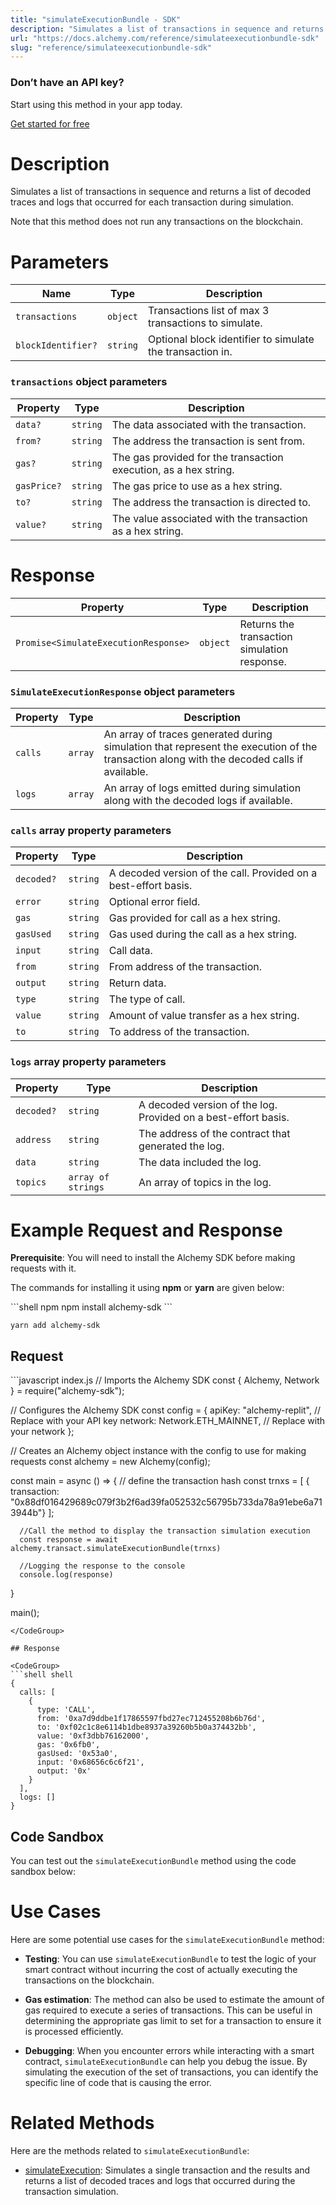 ```yaml
---
title: "simulateExecutionBundle - SDK"
description: "Simulates a list of transactions in sequence and returns list of decoded traces and logs that occurred for each transaction during simulation. Note that this method does not run any transactions on the blockchain."
url: "https://docs.alchemy.com/reference/simulateexecutionbundle-sdk"
slug: "reference/simulateexecutionbundle-sdk"
---
```



### Don’t have an API key?

Start using this method in your app today.

[Get started for free](https://dashboard.alchemy.com/signup/?a=estimateGas)

# Description

Simulates a list of transactions in sequence and returns a list of decoded traces and logs that occurred for each transaction during simulation.

Note that this method does not run any transactions on the blockchain.

# Parameters

| Name               | Type     | Description                                               |
| ------------------ | -------- | --------------------------------------------------------- |
| `transactions`     | `object` | Transactions list of max 3 transactions to simulate.      |
| `blockIdentifier?` | `string` | Optional block identifier to simulate the transaction in. |

### `transactions` object parameters

| Property    | Type     | Description                                                      |
| ----------- | -------- | ---------------------------------------------------------------- |
| `data?`     | `string` | The data associated with the transaction.                        |
| `from?`     | `string` | The address the transaction is sent from.                        |
| `gas?`      | `string` | The gas provided for the transaction execution, as a hex string. |
| `gasPrice?` | `string` | The gas price to use as a hex string.                            |
| `to?`       | `string` | The address the transaction is directed to.                      |
| `value?`    | `string` | The value associated with the transaction as a hex string.       |

# Response

| Property                             | Type     | Description                                  |
| ------------------------------------ | -------- | -------------------------------------------- |
| `Promise<SimulateExecutionResponse>` | `object` | Returns the transaction simulation response. |

### `SimulateExecutionResponse` object parameters

| Property | Type    | Description                                                                                                                               |
| -------- | ------- | ----------------------------------------------------------------------------------------------------------------------------------------- |
| `calls`  | `array` | An array of traces generated during simulation that represent the execution of the transaction along with the decoded calls if available. |
| `logs`   | `array` | An array of logs emitted during simulation along with the decoded logs if available.                                                      |

### `calls` array property parameters

| Property   | Type     | Description                                                     |
| ---------- | -------- | --------------------------------------------------------------- |
| `decoded?` | `string` | A decoded version of the call. Provided on a best-effort basis. |
| `error`    | `string` | Optional error field.                                           |
| `gas`      | `string` | Gas provided for call as a hex string.                          |
| `gasUsed`  | `string` | Gas used during the call as a hex string.                       |
| `input`    | `string` | Call data.                                                      |
| `from`     | `string` | From address of the transaction.                                |
| `output`   | `string` | Return data.                                                    |
| `type`     | `string` | The type of call.                                               |
| `value`    | `string` | Amount of value transfer as a hex string.                       |
| `to`       | `string` | To address of the transaction.                                  |

### `logs` array property parameters

| Property   | Type               | Description                                                    |
| ---------- | ------------------ | -------------------------------------------------------------- |
| `decoded?` | `string`           | A decoded version of the log. Provided on a best-effort basis. |
| `address`  | `string`           | The address of the contract that generated the log.            |
| `data`     | `string`           | The data included the log.                                     |
| `topics`   | `array of strings` | An array of topics in the log.                                 |

# Example Request and Response

**Prerequisite**: You will need to install the Alchemy SDK before making requests with it.

The commands for installing it using **npm** or **yarn** are given below:

<CodeGroup>
  ```shell npm
  npm install alchemy-sdk
  ```

  ```shell yarn
  yarn add alchemy-sdk
  ```
</CodeGroup>

## Request

<CodeGroup>
  ```javascript index.js
  // Imports the Alchemy SDK
  const { Alchemy, Network } = require("alchemy-sdk");

  // Configures the Alchemy SDK
  const config = {
      apiKey: "alchemy-replit", // Replace with your API key
      network: Network.ETH_MAINNET, // Replace with your network
  };

  // Creates an Alchemy object instance with the config to use for making requests
  const alchemy = new Alchemy(config);

  const main = async () => {
      // define the transaction hash
      const trnxs = [
        {
        transaction:
  "0x88df016429689c079f3b2f6ad39fa052532c56795b733da78a91ebe6a713944b"}
      ];

      //Call the method to display the transaction simulation execution
      const response = await alchemy.transact.simulateExecutionBundle(trnxs)

      //Logging the response to the console
      console.log(response)
  }

  main();
  ```
</CodeGroup>

## Response

<CodeGroup>
  ```shell shell
  {
    calls: [
      {
        type: 'CALL',
        from: '0xa7d9ddbe1f17865597fbd27ec712455208b6b76d',
        to: '0xf02c1c8e6114b1dbe8937a39260b5b0a374432bb',
        value: '0xf3dbb76162000',
        gas: '0x6fb0',
        gasUsed: '0x53a0',
        input: '0x68656c6c6f21',
        output: '0x'
      }
    ],
    logs: []
  }
  ```
</CodeGroup>

## Code Sandbox

You can test out the `simulateExecutionBundle` method using the code sandbox below:

# Use Cases

Here are some potential use cases for the `simulateExecutionBundle` method:

* **Testing**: You can use `simulateExecutionBundle` to test the logic of your smart contract without incurring the cost of actually executing the transactions on the blockchain.

* **Gas estimation**: The method can also be used to estimate the amount of gas required to execute a series of transactions. This can be useful in determining the appropriate gas limit to set for a transaction to ensure it is processed efficiently.

* **Debugging**: When you encounter errors while interacting with a smart contract, `simulateExecutionBundle` can help you debug the issue. By simulating the execution of the set of transactions, you can identify the specific line of code that is causing the error.

# Related Methods

Here are the methods related to `simulateExecutionBundle`:

* [simulateExecution](/reference/simulateexecution-sdk): Simulates a single transaction and the results and returns a list of decoded traces and logs that occurred during the transaction simulation.
